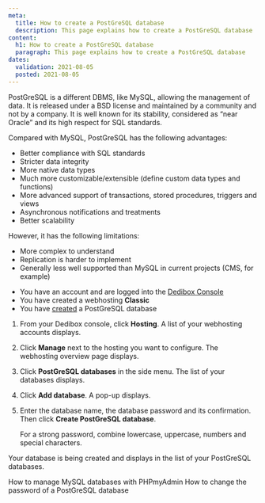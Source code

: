 ```yaml
---
meta:
  title: How to create a PostGreSQL database
  description: This page explains how to create a PostGreSQL database
content:
  h1: How to create a PostGreSQL database
  paragraph: This page explains how to create a PostGreSQL database
dates:
  validation: 2021-08-05
  posted: 2021-08-05
---
```


PostGreSQL is a different DBMS, like MySQL, allowing the management of data. It is released under a BSD license and maintained by a community and not by a company.
It is well known for its stability, considered as “near Oracle” and its high respect for SQL standards.

Compared with MySQL, PostGreSQL has the following advantages:

* Better compliance with SQL standards
* Stricter data integrity
* More native data types
* Much more customizable/extensible (define custom data types and functions)
* More advanced support of transactions, stored procedures, triggers and views
* Asynchronous notifications and treatments
* Better scalability

However, it has the following limitations:

* More complex to understand
* Replication is harder to implement
* Generally less well supported than MySQL in current projects (CMS, for example)

<Message type="requirement">

  - You have an account and are logged into the [Dedibox Console](https://console.online.net)
  - You have created a webhosting **Classic**
  - You have [created](/webhosting/classic/how-to/create-postgresql-database) a PostGreSQL database

</Message>

1. From your Dedibox console, click **Hosting**. A list of your webhosting accounts displays.

2. Click **Manage** next to the hosting you want to configure. The webhosting overview page displays.

3. Click **PostGreSQL databases** in the side menu. The list of your databases displays.

4. Click **Add database**. A pop-up displays.

5. Enter the database name, the database password and its confirmation. Then click **Create PostGreSQL database**.

    <Message type="tip">

    For a strong password, combine lowercase, uppercase, numbers and special characters.

    </Message>

Your database is being created and displays in the list of your PostGreSQL databases. 

<Navigation title="See Also">
  <PreviousButton to="/webhosting/classic/how-to/manage-mysql-database-phpmyadmin/">How to manage MySQL databases with PHPmyAdmin</PreviousButton>
  <NextButton to="/webhosting/classic/how-to/change-password-postgresql-database/">How to change the password of a PostGreSQL database</NextButton>
</Navigation> 
